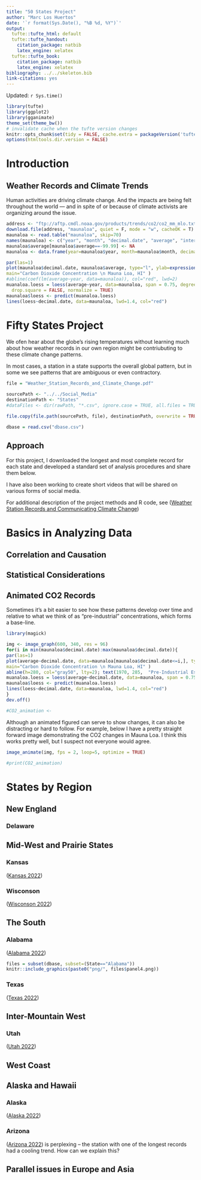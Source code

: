 ```yaml
---
title: "50 States Project"
author: "Marc Los Huertos"
date: '`r format(Sys.Date(), "%B %d, %Y")`'
output:
  tufte::tufte_html: default
  tufte::tufte_handout:
    citation_package: natbib
    latex_engine: xelatex
  tufte::tufte_book:
    citation_package: natbib
    latex_engine: xelatex
bibliography: ../../skeleton.bib
link-citations: yes
---
```

Updated: `r Sys.time()`

```r
library(tufte)
library(ggplot2)
library(gganimate)
theme_set(theme_bw())
# invalidate cache when the tufte version changes
knitr::opts_chunk$set(tidy = FALSE, cache.extra = packageVersion('tufte'))
options(htmltools.dir.version = FALSE)
```
# Introduction

## Weather Records and Climate Trends

Human activities are driving climate change. And the impacts are being felt throughout the world --- and in spite of or because of climate activists are organizing around the issue. 

```r
address <- "ftp://aftp.cmdl.noaa.gov/products/trends/co2/co2_mm_mlo.txt"
download.file(address, "maunaloa", quiet = F, mode = "w", cacheOK = T)
maunaloa <- read.table("maunaloa", skip=70)
names(maunaloa) <- c("year", "month", "decimal.date", "average", "interpolated", "trend", "days")
maunaloa$average[maunaloa$average==-99.99] <- NA
maunaloa <- data.frame(year=maunaloa$year, month=maunaloa$month, decimal.date=maunaloa$decimal.date, average=maunaloa$average)
```

```r
par(las=1)
plot(maunaloa$decimal.date, maunaloa$average, type="l", ylab=expression(CO[2]*~ "(ppm)"), xlab="Year", 
main="Carbon Dioxide Concentration \n Mauna Loa, HI" )
#abline(coef(lm(average~year, data=maunaloa)), col="red", lwd=2)
muanaloa.loess = loess(average~year, data=maunaloa, span = 0.75, degree = 2, parametric = FALSE, 
  drop.square = FALSE, normalize = TRUE)
maunaloa$loess <- predict(muanaloa.loess)
lines(loess~decimal.date, data=maunaloa, lwd=1.4, col="red")
```

# Fifty States Project

We ofen hear about the globe's rising temperatures without learning much about how weather records in our own region might be contriubuting to these climate change patterns. 

In most cases, a station in a state supports the overall global pattern, but in some we see patterns that are ambiguous or even contractory.  

```r
file = "Weather_Station_Records_and_Climate_Change.pdf"

sourcePath <- "../../Social_Media"
destinationPath <- "States"
#dataFiles <- dir(rawPath, "*.csv", ignore.case = TRUE, all.files = TRUE)

file.copy(file.path(sourcePath, file), destinationPath, overwrite = TRUE)

dbase = read.csv("dbase.csv")

```


## Approach

For this project, I downloaded the longest and most complete record for each state and developed a standard set of analysis procedures and share them below. 

I have also been working to create short videos that will be shared on various forms of social media. 

For additional description of the project methods and R code, see ([Weather Station Records and Communicating
Climate Change](https://github.com/marclos/Climate_Change_Narratives/raw/master/docs/Social_Media/States/Weather_Station_Records_and_Climate_Change.pdf))
 

# Basics in Analyzing Data

## Correlation and Causation

## Statistical Considerations

## Animated CO2 Records

Sometimes it's a bit easier to see how these patterns develop over time and relative to what we think of as "pre-industrial" concentrations, which forms a base-line. 

```r
library(magick)

img <- image_graph(600, 340, res = 96)
for(i in min(maunaloa$decimal.date):max(maunaloa$decimal.date)){
par(las=1)
plot(average~decimal.date, data=maunaloa[maunaloa$decimal.date<=i,], type="l", ylab=expression(CO[2]*~ "(ppm)"), xlab="Year", ylim=c(280, max(maunaloa[maunaloa$decimal.date<=i,4])), 
main="Carbon Dioxide Concentration \n Mauna Loa, HI" )
abline(h=280, col="gray50", lty=2); text(1970, 285,  "Pre-Industrial Estimate", col="gray20")
muanaloa.loess = loess(average~decimal.date, data=maunaloa, span = 0.75, degree = 2, parametric = FALSE, drop.square = FALSE, normalize = TRUE)
maunaloa$loess <- predict(muanaloa.loess)
lines(loess~decimal.date, data=maunaloa, lwd=1.4, col="red")
}
dev.off()

#CO2_animation <- 
```

Although an animated figured can serve to show changes, it can also be distracting or hard to follow. For example, below I have a pretty straight forward image demonstrating the CO2 changes in Mauna Loa. I think this works pretty well, but I suspect not everyone would agree.

```r
image_animate(img, fps = 2, loop=5, optimize = TRUE)

#print(CO2_animation)
```


# States by Region

## New England

### Delaware


## Mid-West and Prairie States

### Kansas

([Kansas 2022](States/Kansas.html))


### Wisconson

([Wisconson 2022](States/Wisconson.html))

## The South

### Alabama

([Alabama 2022](States/Alabama.html))

```r
files = subset(dbase, subset=(State=="Alabama"))
knitr::include_graphics(paste0("png/", files$panel4.png))

```
<!-- ![Global Summary of Monthly Means and CHCND](States/png/GSOM-Alabama.png) -->

### Texas

([Texas 2022](States/Texas.html))


## Inter-Mountain West

### Utah

([Utah 2022](States/Utah.html))

## West Coast

## Alaska and Hawaii

### Alaska

([Alaska 2022](States/Alaska.html))
<!-- ![Global Summary of Monthly Means and CHCND](png/GSOM-Alaska.png) -->

### Arizona

([Arizona 2022](States/Arizona.html)) is perplexing -- the station with one of the longest records had a cooling trend. How can we explain this?

<!-- ![Global Summary of Monthly Means and CHCND](png/GSOM-Arizona.png) -->









## Parallel issues in Europe and Asia





